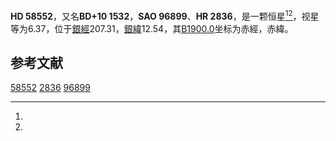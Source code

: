 {{Starbox begin
| name = HD 58552
}}
{{Starbox observe
| epoch = [[J2000.0|J2000.0]]
| constell = {{星座名待查}}<ref name=SIMBAD>{{cite web
 | url=http://simbad.u-strasbg.fr/simbad/sim-id?Ident=HR+2836
 | title =Pulsating variable Star
 | publisher=Centre de Données astronomiques de Strasbourg
 | work=SIMBAD
 | accessdate=2012-07-13}}</ref><ref name=DATA>{{cite web
 | url=http://vizier.u-strasbg.fr/viz-bin/VizieR-5?-out.add=.&-source=5050&-corr=PK=HR&-out.max=9999&HR=2836
 | title=VizieR Detailed Page
 | accessdate=2012-07-13
 | archive-date=2016-03-05
 | archive-url=https://web.archive.org/web/20160305013222/http://vizier.u-strasbg.fr/viz-bin/VizieR-5?-out.add=.&-source=5050&-corr=PK=HR&-out.max=9999&HR=2836
 | dead-url=no
 }}</ref>
| 星官 = 
| ra = {{RA|7|26|27.9}}<ref name=SIMBAD /><ref name=DATA />
| dec = {{DEC|+10|36|30}}<ref name=SIMBAD /><ref name=DATA />
| appmag_v = 6.37<ref name=SIMBAD /><ref name=DATA />
}}
{{Starbox character
| class = A2IV<ref name=SIMBAD /><ref name=DATA />
| b-v = 0.09<ref name=SIMBAD /><ref name=DATA />
| u-b = 0.06<ref name=SIMBAD /><ref name=DATA />
| r-i = 0.02<ref name=SIMBAD /><ref name=DATA />
| variable = 
}}
{{Starbox astrometry
| radial_v = 0.06
| prop_mo_ra = -10
| parallax = 
| p_error = 
}}
{{Starbox catalog
| names =BD+10 1532，[[SAO星表|SAO]] 96899，[[HD星表|HD]] 58552，[[HR星表|HR]] 2836}}
{{Starbox reference |Simbad=HR+2836}}
{{Starbox end}}

'''HD 58552'''，又名'''BD+10 1532'''，'''SAO 96899'''、'''HR 2836'''，是一颗恒星<ref name=SIMBAD /><ref name=DATA />，视星等为6.37，位于[[銀道座標系|銀經]]207.31，[[銀道座標系|銀緯]]12.54，其[[B1900.0|B1900.0]]坐标为赤經{{RA|7|20|57.1}}，赤緯{{DEC|+10|12.54|25}}。

== 参考文献 ==
{{reflist}}

{{star-stub}}

[[Category:HD和HDE天體|58552]]
[[Category:HR天體|2836]]
[[Category:SAO天體|96899]]